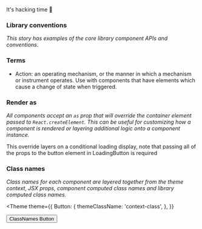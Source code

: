 
<Meta title='Componentry/Intro' />

<Text variant='heading-1' align='center' mt={50}>
  It&apos;s hacking time 👾
</Text>

### Library conventions

_This story has examples of the core library component APIs and conventions._

### Terms

- Action: an operating mechanism, or the manner in which a mechanism or instrument
  operates. Use with components that have elements which cause a change of state when
  triggered.

### Render as

_All components accept an `as` prop that will override the container element passed to
`React.createElement`. This can be useful for customizing how a component is rendered or
layering additional logic onto a component instance._

This override layers on a conditional loading display, note that passing all of the props
to the button element in LoadingButton is required

### Class names

_Class names for each component are layered together from the theme context, JSX props,
component computed class names and library computed class names._

<Theme
  theme={{
    Button: {
      themeClassName: 'context-class',
    },
  }}
>
  <Button className='jsx-prop-class' color='primary' uppercase>
    ClassNames Button
  </Button>
</Theme>
